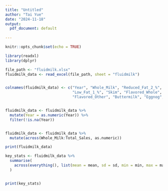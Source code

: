 ```yaml
---
title: "Untitled"
author: "Tai Yue"
date: "2024-11-18"
output:
  pdf_document: default
  
---
```


```r
knitr::opts_chunk$set(echo = TRUE)
```



```r


library(readxl)
library(dplyr)

file_path <- "fluidmilk.xlsx"
fluidmilk_data <- read_excel(file_path, sheet = "fluidmilk")


colnames(fluidmilk_data) <- c("Year", "Whole_Milk", "Reduced_Fat_2_%", 
                              "Low_Fat_1_%", "Skim", "Flavored_Whole", 
                              "Flavored_Other", "Buttermilk", "Eggnog", "Total_Sales")


fluidmilk_data <- fluidmilk_data %>%
  mutate(Year = as.numeric(Year)) %>%
  filter(!is.na(Year))


fluidmilk_data <- fluidmilk_data %>%
  mutate(across(Whole_Milk:Total_Sales, as.numeric))

print(fluidmilk_data)

key_stats <- fluidmilk_data %>%
  summarise(
    across(everything(), list(mean = mean, sd = sd, min = min, max = max), na.rm = TRUE)
  )


print(key_stats)

```


